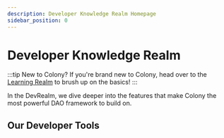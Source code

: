 ```yaml
---
description: Developer Knowledge Realm Homepage
sidebar_position: 0
---
```



# Developer Knowledge Realm

:::tip New to Colony?
If you're brand new to Colony, head over to the [Learning Realm](../learn/) to brush up on the basics!
:::

In the DevRealm, we dive deeper into the features that make Colony the most powerful DAO framework to build on.

## Our Developer Tools

<DeveloperTools />
